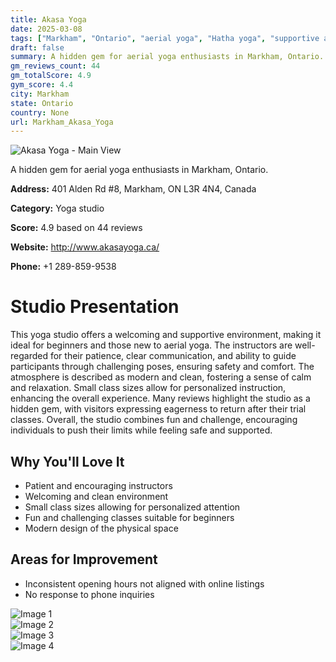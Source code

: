 ```yaml
---
title: Akasa Yoga
date: 2025-03-08
tags: ["Markham", "Ontario", "aerial yoga", "Hatha yoga", "supportive atmosphere", "modern design", "Markham"]  
draft: false
summary: A hidden gem for aerial yoga enthusiasts in Markham, Ontario.
gm_reviews_count: 44
gm_totalScore: 4.9
gym_score: 4.4
city: Markham
state: Ontario
country: None
url: Markham_Akasa_Yoga
---
```


<div className="aspect-[16/9] relative my-8">
  <img 
    src="https://lh5.googleusercontent.com/p/AF1QipO2OST5BkBHpC1B44WS8D_h3zkQfu-u6ltXWN6U=w1920-h1080-k-no"
    alt="Akasa Yoga - Main View"
    className="object-cover absolute inset-0 w-full h-full rounded-lg"
  />
</div>

A hidden gem for aerial yoga enthusiasts in Markham, Ontario.

**Address:** 401 Alden Rd #8, Markham, ON L3R 4N4, Canada

**Category:** Yoga studio

**Score:** 4.9 based on 44 reviews

**Website:** http://www.akasayoga.ca/

**Phone:** +1 289-859-9538

# Studio Presentation

This yoga studio offers a welcoming and supportive environment, making it ideal for beginners and those new to aerial yoga. The instructors are well-regarded for their patience, clear communication, and ability to guide participants through challenging poses, ensuring safety and comfort. The atmosphere is described as modern and clean, fostering a sense of calm and relaxation. Small class sizes allow for personalized instruction, enhancing the overall experience. Many reviews highlight the studio as a hidden gem, with visitors expressing eagerness to return after their trial classes. Overall, the studio combines fun and challenge, encouraging individuals to push their limits while feeling safe and supported.



## Why You'll Love It

- Patient and encouraging instructors
- Welcoming and clean environment
- Small class sizes allowing for personalized attention
- Fun and challenging classes suitable for beginners
- Modern design of the physical space

## Areas for Improvement

- Inconsistent opening hours not aligned with online listings
- No response to phone inquiries

<div className="grid grid-cols-1 xl:grid-cols-2 gap-4 my-8">
<div className="aspect-[4/3] relative"><img src="https://lh3.googleusercontent.com/p/AF1QipNWbmgBgE-EsUPKJP4RHaccFwatH-Zl0lOfUBnf=w1920-h1080-k-no" alt="Image 1" className="object-cover absolute inset-0 w-full h-full rounded-lg" /></div>
<div className="aspect-[4/3] relative"><img src="https://lh5.googleusercontent.com/p/AF1QipOHs_oEx2NbMmTv8k5T7lELNsJRoiG-drtCBZpa=w1920-h1080-k-no" alt="Image 2" className="object-cover absolute inset-0 w-full h-full rounded-lg" /></div>
<div className="aspect-[4/3] relative"><img src="https://lh5.googleusercontent.com/p/AF1QipMPa5NtEy8lX2l63W3pKJ_7Zz1LNC-AOrxZr-qD=w1920-h1080-k-no" alt="Image 3" className="object-cover absolute inset-0 w-full h-full rounded-lg" /></div>
<div className="aspect-[4/3] relative"><img src="https://lh5.googleusercontent.com/p/AF1QipO9IqMVEOGCNZdW37F8T98nycS50nCgLF72RSaz=w1920-h1080-k-no" alt="Image 4" className="object-cover absolute inset-0 w-full h-full rounded-lg" /></div>
</div>